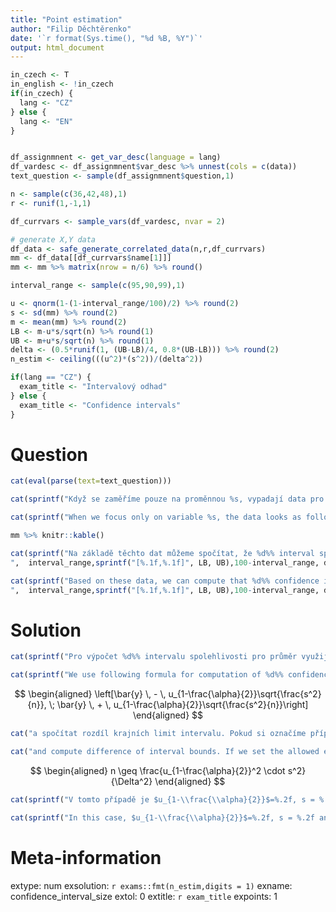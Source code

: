 ```yaml
---
title: "Point estimation"
author: "Filip Děchtěrenko"
date: '`r format(Sys.time(), "%d %B, %Y")`'
output: html_document
---
```


```r
in_czech <- T
in_english <- !in_czech
if(in_czech) {
  lang <- "CZ"
} else {
  lang <- "EN"
}
```

```r

```


```r

df_assignmnent <- get_var_desc(language = lang)
df_vardesc <- df_assignmnent$var_desc %>% unnest(cols = c(data))
text_question <- sample(df_assignmnent$question,1)

n <- sample(c(36,42,48),1)
r <- runif(1,-1,1)

df_currvars <- sample_vars(df_vardesc, nvar = 2)

# generate X,Y data
df_data <- safe_generate_correlated_data(n,r,df_currvars)
mm <- df_data[[df_currvars$name[1]]] 
mm <- mm %>% matrix(nrow = n/6) %>% round()

interval_range <- sample(c(95,90,99),1)

u <- qnorm(1-(1-interval_range/100)/2) %>% round(2)
s <- sd(mm) %>% round(2)
m <- mean(mm) %>% round(2)
LB <- m-u*s/sqrt(n) %>% round(1)
UB <- m+u*s/sqrt(n) %>% round(1)
delta <- (0.5*runif(1, (UB-LB)/4, 0.8*(UB-LB))) %>% round(2)
n_estim <- ceiling(((u^2)*(s^2))/(delta^2))

if(lang == "CZ") {
  exam_title <- "Intervalový odhad"
} else {
  exam_title <- "Confidence intervals"
}
```



Question
========
```r
cat(eval(parse(text=text_question)))
```

```r
cat(sprintf("Když se zaměříme pouze na proměnnou %s, vypadají data pro tento výběr data následovně:",  df_currvars$name[1]))
```

```r
cat(sprintf("When we focus only on variable %s, the data looks as follows:",  df_currvars$name[1]))
```

```r
mm %>% knitr::kable()
```

```r
cat(sprintf("Na základě těchto dat můžeme spočítat, že %d%% interval spolehlivosti je %s. Pokud bychom měli data se stejnou směrodatnou odchylkou jako v tomto vzorku, jaká by musela být velikost nového vzorku, aby přípustná chyba výběrového souboru při %d%% hladině významnosti nepřesáhla %.2f? Přípustnou chybou rozumíme vzdálenost měření od skutečného průměru.
",  interval_range,sprintf("[%.1f,%.1f]", LB, UB),100-interval_range, delta))
```

```r
cat(sprintf("Based on these data, we can compute that %d%% confidence interval is %s. If we had data with the same standard deviation as in this sample, what would be the size of the new sample so that the allowable sample error at the %d%% level of significance does not exceed  %.2f? By allowable sample error we mean distance of measurement to the true mean.
",  interval_range,sprintf("[%.1f,%.1f]", LB, UB),100-interval_range, delta))
```


Solution
========

```r
cat(sprintf("Pro výpočet %d%% intervalu spolehlivosti pro průměr využijeme původní vzorce:",  interval_range))
```

```r
cat(sprintf("We use following formula for computation of %d%% confidence interval for the mean:",  interval_range))

```

$$ 
\begin{aligned}
\left[\bar{y} \, - \, u_{1-\frac{\alpha}{2}}\sqrt{\frac{s^2}{n}}, \; 
  \bar{y} \, + \, u_{1-\frac{\alpha}{2}}\sqrt{\frac{s^2}{n}}\right] 
\end{aligned}
$$


```r
cat("a spočítat rozdíl krajních limit intervalu. Pokud si označíme přípustnou chybu jako $\\Delta$, platí následující vztah:")
```

```r
cat("and compute difference of interval bounds. If we set the allowed error as $\\Delta$, following relationship holds:")

```

 
$$ 
\begin{aligned}
 n \geq \frac{u_{1-\frac{\alpha}{2}}^2 \cdot s^2} {\Delta^2}
\end{aligned}
$$

```r
cat(sprintf("V tomto případě je $u_{1-\\frac{\\alpha}{2}}$=%.2f, s = %.2f a $\\Delta$=%.2f. Výběr by tedy měl obsahovat alespoň %d pozorování.",  u, s,delta,n_estim))
```

```r
cat(sprintf("In this case, $u_{1-\\frac{\\alpha}{2}}$=%.2f, s = %.2f and $\\Delta$=%.2f. Sample should contain at least %d observations.",  u, s,delta,n_estim))

```


Meta-information
================
extype: num
exsolution: `r exams::fmt(n_estim,digits = 1)`
exname: confidence_interval_size
extol: 0
extitle: `r exam_title`
expoints: 1
